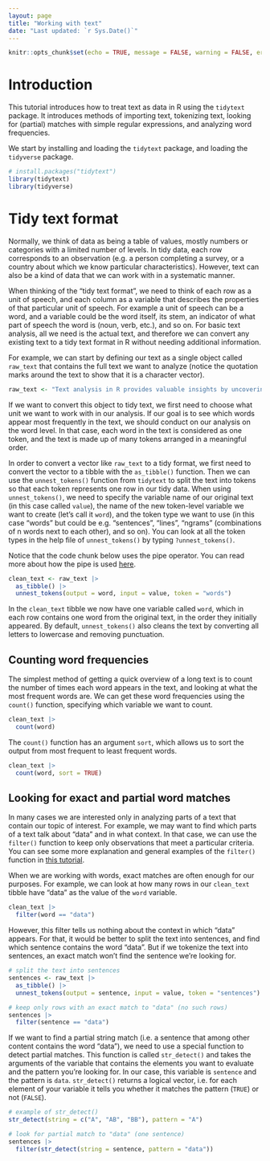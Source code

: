 ```yaml
---
layout: page
title: "Working with text"
date: "Last updated: `r Sys.Date()`"
---
```


```r
knitr::opts_chunk$set(echo = TRUE, message = FALSE, warning = FALSE, error = FALSE)
```

# Introduction

This tutorial introduces how to treat text as data in R using the `tidytext` package. It introduces methods of importing text, tokenizing text, looking for (partial) matches with simple regular expressions, and analyzing word frequencies.

We start by installing and loading the `tidytext` package, and loading the `tidyverse` package.

```r
# install.packages("tidytext")
library(tidytext)
library(tidyverse)
```

# Tidy text format

Normally, we think of data as being a table of values, mostly numbers or categories with a limited number of levels. In tidy data, each row corresponds to an observation (e.g. a person completing a survey, or a country about which we know particular characteristics). However, text can also be a kind of data that we can work with in a systematic manner.

When thinking of the "tidy text format", we need to think of each row as a unit of speech, and each column as a variable that describes the properties of that particular unit of speech. For example a unit of speech can be a word, and a variable could be the word itself, its stem, an indicator of what part of speech the word is (noun, verb, etc.), and so on. For basic text analysis, all we need is the actual text, and therefore we can convert any existing text to a tidy text format in R without needing additional information.

For example, we can start by defining our text as a single object called `raw_text` that contains the full text we want to analyze (notice the quotation marks around the text to show that it is a character vector).

```r
raw_text <- "Text analysis in R provides valuable insights by uncovering patterns, trends, and relationships within textual data. It can reveal sentiment, topic distributions, keyword frequencies, and even hidden structures using techniques like natural language processing (NLP) and machine learning. Users can analyze customer reviews, social media posts, or academic papers to identify recurring themes, sentiment shifts, and linguistic trends, ultimately aiding decision-making, market research, and content optimization."
```

If we want to convert this object to tidy text, we first need to choose what unit we want to work with in our analysis. If our goal is to see which words appear most frequently in the text, we should conduct on our analysis on the word level. In that case, each word in the text is considered as one token, and the text is made up of many tokens arranged in a meaningful order.

In order to convert a vector like `raw_text` to a tidy format, we first need to convert the vector to a tibble with the `as_tibble()` function. Then we can use the `unnest_tokens()` function from `tidytext` to split the text into tokens so that each token represents one row in our tidy data. When using `unnest_tokens()`, we need to specify the variable name of our original text (in this case called `value`), the name of the new token-level variable we want to create (let's call it `word`), and the token type we want to use (in this case "words" but could be e.g. "sentences", "lines", "ngrams" (combinations of n words next to each other), and so on). You can look at all the token types in the help file of `unnest_tokens()` by typing `?unnest_tokens()`.

Notice that the code chunk below uses the pipe operator. You can read more about how the pipe is used [here](../r_intro_pipe).

```r
clean_text <- raw_text |> 
  as_tibble() |> 
  unnest_tokens(output = word, input = value, token = "words")
```

In the `clean_text` tibble we now have one variable called `word`, which in each row contains one word from the original text, in the order they initially appeared. By default, `unnest_tokens()` also cleans the text by converting all letters to lowercase and removing punctuation.

## Counting word frequencies

The simplest method of getting a quick overview of a long text is to count the number of times each word appears in the text, and looking at what the most frequent words are. We can get these word frequencies using the `count()` function, specifying which variable we want to count.

```r
clean_text |> 
  count(word)
```

The `count()` function has an argument `sort`, which allows us to sort the output from most frequent to least frequent words.

```r
clean_text |> 
  count(word, sort = TRUE)
```

## Looking for exact and partial word matches

In many cases we are interested only in analyzing parts of a text that contain our topic of interest. For example, we may want to find which parts of a text talk about "data" and in what context. In that case, we can use the `filter()` function to keep only observations that meet a particular criteria. You can see some more explanation and general examples of the `filter()` function in [this tutorial](../r_basics_subset).

When we are working with words, exact matches are often enough for our purposes. For example, we can look at how many rows in our `clean_text` tibble have "data" as the value of the `word` variable.

```r
clean_text |> 
  filter(word == "data")
```

However, this filter tells us nothing about the context in which "data" appears. For that, it would be better to split the text into sentences, and find which sentence contains the word "data". But if we tokenize the text into sentences, an exact match won't find the sentence we're looking for.

```r
# split the text into sentences
sentences <- raw_text |> 
  as_tibble() |> 
  unnest_tokens(output = sentence, input = value, token = "sentences")

# keep only rows with an exact match to "data" (no such rows)
sentences |> 
  filter(sentence == "data")
```

If we want to find a partial string match (i.e. a sentence that among other content contains the word "data"), we need to use a special function to detect partial matches. This function is called `str_detect()` and takes the arguments of the variable that contains the elements you want to evaluate and the pattern you're looking for. In our case, this variable is `sentence` and the pattern is `data`. `str_detect()` returns a logical vector, i.e. for each element of your variable it tells you whether it matches the pattern (`TRUE`) or not (`FALSE`).

```r
# example of str_detect()
str_detect(string = c("A", "AB", "BB"), pattern = "A")

# look for partial match to "data" (one sentence)
sentences |> 
  filter(str_detect(string = sentence, pattern = "data"))
```
